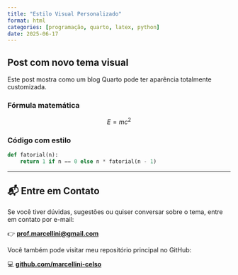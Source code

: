 ```yaml
---
title: "Estilo Visual Personalizado"
format: html
categories: [programação, quarto, latex, python]
date: 2025-06-17
---
```


## Post com novo tema visual

Este post mostra como um blog Quarto pode ter aparência totalmente customizada.

### Fórmula matemática

$$
E = mc^2
$$

### Código com estilo

```python
def fatorial(n):
    return 1 if n == 0 else n * fatorial(n - 1)
```

---

## 📬 Entre em Contato

Se você tiver dúvidas, sugestões ou quiser conversar sobre o tema, entre em contato por e-mail:

👉 [**prof.marcellini@gmail.com**](mailto:prof.marcellini@gmail.com)

Você também pode visitar meu repositório principal no GitHub:

💻 [**github.com/marcellini-celso**](https://github.com/marcellini-celso)
